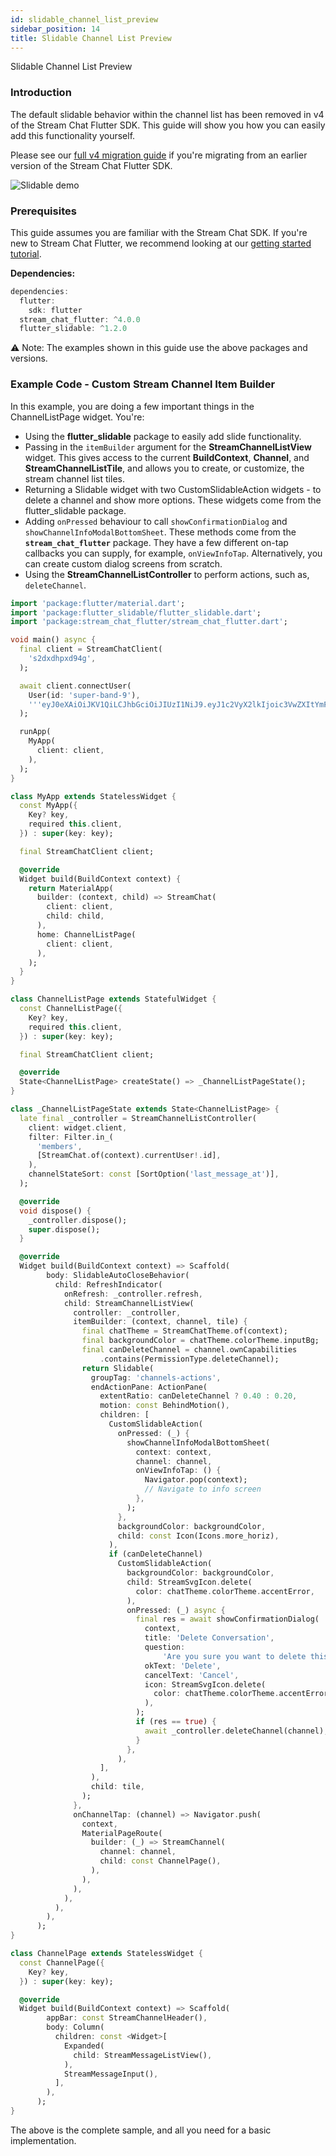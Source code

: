 ```yaml
---
id: slidable_channel_list_preview
sidebar_position: 14
title: Slidable Channel List Preview
---
```


Slidable Channel List Preview

### Introduction

The default slidable behavior within the channel list has been removed in v4 of the Stream Chat Flutter SDK.
This guide will show you how you can easily add this functionality yourself.

Please see our [full v4 migration guide](migration_guide_4_0.mdx) if you're migrating from an earlier version of the Stream Chat Flutter SDK.

![Slidable demo](../assets/slidable_demo.jpg)

### Prerequisites

This guide assumes you are familiar with the Stream Chat SDK.
If you're new to Stream Chat Flutter, we recommend looking at our [getting started tutorial](https://getstream.io/chat/flutter/tutorial/).

**Dependencies:**

```dart
dependencies:
  flutter:
    sdk: flutter
  stream_chat_flutter: ^4.0.0
  flutter_slidable: ^1.2.0
```

⚠️ Note: The examples shown in this guide use the above packages and versions.

### Example Code - Custom Stream Channel Item Builder

In this example, you are doing a few important things in the ChannelListPage widget. You're:

- Using the **flutter_slidable** package to easily add slide functionality.
- Passing in the `itemBuilder` argument for the **StreamChannelListView** widget. This gives access to the current **BuildContext**, **Channel**, and **StreamChannelListTile**, and allows you to create, or customize, the stream channel list tiles.
- Returning a Slidable widget with two CustomSlidableAction widgets - to delete a channel and show more options. These widgets come from the flutter_slidable package.
- Adding `onPressed` behaviour to call `showConfirmationDialog` and `showChannelInfoModalBottomSheet`. These methods come from the **`stream_chat_flutter`** package. They have a few different on-tap callbacks you can supply, for example, `onViewInfoTap`. Alternatively, you can create custom dialog screens from scratch.
- Using the **StreamChannelListController** to perform actions, such as, `deleteChannel`.

```dart
import 'package:flutter/material.dart';
import 'package:flutter_slidable/flutter_slidable.dart';
import 'package:stream_chat_flutter/stream_chat_flutter.dart';

void main() async {
  final client = StreamChatClient(
    's2dxdhpxd94g',
  );

  await client.connectUser(
    User(id: 'super-band-9'),
    '''eyJ0eXAiOiJKV1QiLCJhbGciOiJIUzI1NiJ9.eyJ1c2VyX2lkIjoic3VwZXItYmFuZC05In0.0L6lGoeLwkz0aZRUcpZKsvaXtNEDHBcezVTZ0oPq40A''',
  );

  runApp(
    MyApp(
      client: client,
    ),
  );
}

class MyApp extends StatelessWidget {
  const MyApp({
    Key? key,
    required this.client,
  }) : super(key: key);

  final StreamChatClient client;

  @override
  Widget build(BuildContext context) {
    return MaterialApp(
      builder: (context, child) => StreamChat(
        client: client,
        child: child,
      ),
      home: ChannelListPage(
        client: client,
      ),
    );
  }
}

class ChannelListPage extends StatefulWidget {
  const ChannelListPage({
    Key? key,
    required this.client,
  }) : super(key: key);

  final StreamChatClient client;

  @override
  State<ChannelListPage> createState() => _ChannelListPageState();
}

class _ChannelListPageState extends State<ChannelListPage> {
  late final _controller = StreamChannelListController(
    client: widget.client,
    filter: Filter.in_(
      'members',
      [StreamChat.of(context).currentUser!.id],
    ),
    channelStateSort: const [SortOption('last_message_at')],
  );

  @override
  void dispose() {
    _controller.dispose();
    super.dispose();
  }

  @override
  Widget build(BuildContext context) => Scaffold(
        body: SlidableAutoCloseBehavior(
          child: RefreshIndicator(
            onRefresh: _controller.refresh,
            child: StreamChannelListView(
              controller: _controller,
              itemBuilder: (context, channel, tile) {
                final chatTheme = StreamChatTheme.of(context);
                final backgroundColor = chatTheme.colorTheme.inputBg;
                final canDeleteChannel = channel.ownCapabilities
                    .contains(PermissionType.deleteChannel);
                return Slidable(
                  groupTag: 'channels-actions',
                  endActionPane: ActionPane(
                    extentRatio: canDeleteChannel ? 0.40 : 0.20,
                    motion: const BehindMotion(),
                    children: [
                      CustomSlidableAction(
                        onPressed: (_) {
                          showChannelInfoModalBottomSheet(
                            context: context,
                            channel: channel,
                            onViewInfoTap: () {
                              Navigator.pop(context);
                              // Navigate to info screen
                            },
                          );
                        },
                        backgroundColor: backgroundColor,
                        child: const Icon(Icons.more_horiz),
                      ),
                      if (canDeleteChannel)
                        CustomSlidableAction(
                          backgroundColor: backgroundColor,
                          child: StreamSvgIcon.delete(
                            color: chatTheme.colorTheme.accentError,
                          ),
                          onPressed: (_) async {
                            final res = await showConfirmationDialog(
                              context,
                              title: 'Delete Conversation',
                              question:
                                  'Are you sure you want to delete this conversation?',
                              okText: 'Delete',
                              cancelText: 'Cancel',
                              icon: StreamSvgIcon.delete(
                                color: chatTheme.colorTheme.accentError,
                              ),
                            );
                            if (res == true) {
                              await _controller.deleteChannel(channel);
                            }
                          },
                        ),
                    ],
                  ),
                  child: tile,
                );
              },
              onChannelTap: (channel) => Navigator.push(
                context,
                MaterialPageRoute(
                  builder: (_) => StreamChannel(
                    channel: channel,
                    child: const ChannelPage(),
                  ),
                ),
              ),
            ),
          ),
        ),
      );
}

class ChannelPage extends StatelessWidget {
  const ChannelPage({
    Key? key,
  }) : super(key: key);

  @override
  Widget build(BuildContext context) => Scaffold(
        appBar: const StreamChannelHeader(),
        body: Column(
          children: const <Widget>[
            Expanded(
              child: StreamMessageListView(),
            ),
            StreamMessageInput(),
          ],
        ),
      );
}
```

The above is the complete sample, and all you need for a basic implementation.
